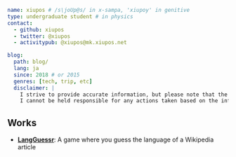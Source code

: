 ```yaml
name: xiupos # /s\joUp@s/ in x-sampa, 'xiupoy' in genitive
type: undergraduate student # in physics
contact:
  - github: xiupos
  - twitter: @xiupos
  - activitypub: @xiupos@mk.xiupos.net

blog:
  path: blog/
  lang: ja
  since: 2018 # or 2015
  genres: [tech, trip, etc]
  disclaimer: |
    I strive to provide accurate information, but please note that the content on this site is provided without warranty, as it may sometimes become outdated. Additionally, I reserve the right to change or delete information without notice if its accuracy or appropriateness is in question.
    I cannot be held responsible for any actions taken based on the information provided on this site, or for any damages or losses that may occur as a result. Thank you for your understanding.
```

## Works

- [**LangGuessr**](https://langguessr.xiupos.net/):
  A game where you guess the language of a Wikipedia article
